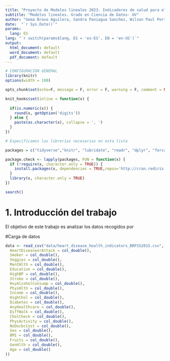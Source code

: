 ```yaml
---
title: "Proyecto de Modelos lineales 2023. Indicadores de salud para el corazón."
subtitle: "Modelos lineales. Grado en Ciencia de Datos- UV"
author: "Gema Bravo Aguilera, Sandra Paniagua Sanchez, Wilson Paul Portillo Barriga."
date:  "`r Sys.Date()`"  
params:
  lang: ES
lang: "`r switch(params$lang, ES = 'es-ES', EN = 'en-US')`"
output:
  html_document: default
  word_document: default
  pdf_document: default
---
```



```r
# CONFIGURACIÓN GENERAL
library(knitr)
options(width = 100)

opts_chunk$set(echo=F, message = F, error = F, warning = F, comment = NA, fig.align = 'center', dpi = 200, tidy = F, cache.path = '.cache/', fig.path = './figura/')

knit_hooks$set(inline = function(x) {
  
  if(is.numeric(x)) {
    round(x, getOption('digits'))
  } else {
    paste(as.character(x), collapse = ', ')
  }
})

```

```r

# Especificamos las librerías necesarias en esta lista

packages = c("tidyverse","knitr", "lubridate", "readr", "dplyr", "forcats", "lubridate", "magrittr", "stringr", "tibble", "tidyr", "datasets", "RColorBrewer","nycflights13", "base", "datasets", "ggplot2", "plotly", "highcharter")

package.check <- lapply(packages, FUN = function(x) {
  if (!require(x, character.only = TRUE)) {
    install.packages(x, dependencies = TRUE,repos='http://cran.rediris.es')
  }
  library(x, character.only = TRUE)
})

search()

```

\bigskip

\bigskip

\noindent\makebox[\linewidth]{\rule{\textwidth}{0.4pt}}

\bigskip

\tableofcontents

\bigskip

\noindent\makebox[\linewidth]{\rule{\textwidth}{0.4pt}}


\newpage



# 1. Introducción del trabajo

El objetivo de este trabajo es analizar los datos recogidos por 





#Carga de datos

```r

data <- read_csv("data/heart_disease_health_indicators_BRFSS2015.csv", col_types = cols(
  HeartDiseaseorAttack = col_double(),
  Smoker = col_double(),
  Veggies = col_double(),
  MentHlth = col_double(),
  Education = col_double(),
  HighBP = col_double(),
  Stroke = col_double(),
  HvyAlcoholConsump = col_double(),
  PhysHlth = col_double(),
  Income = col_double(),
  HighChol = col_double(),
  Diabetes = col_double(),
  AnyHealthcare = col_double(),
  DiffWalk = col_double(),
  CholCheck = col_double(),
  PhysActivity = col_double(),
  NoDocbcCost = col_double(),
  Sex = col_double(),
  BMI = col_double(),
  Fruits = col_double(),
  GenHlth = col_double(),
  Age = col_double()
))


```


